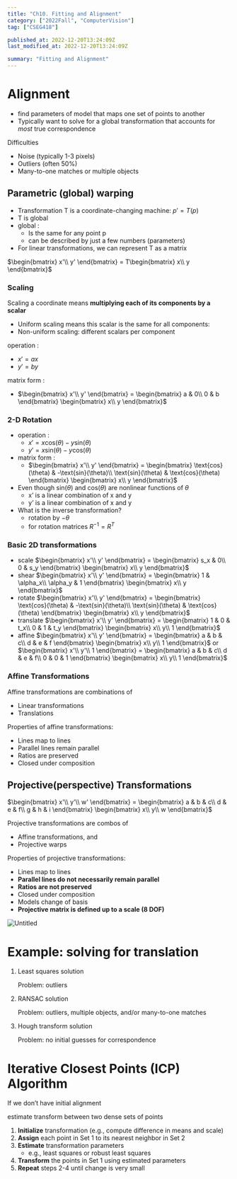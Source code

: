 ```yaml
---
title: "Ch10. Fitting and Alignment"
category: ["2022Fall", "ComputerVision"]
tag: ["CSEG418"]

published_at: 2022-12-20T13:24:09Z
last_modified_at: 2022-12-20T13:24:09Z

summary: "Fitting and Alignment"
---
```


# Alignment

- find parameters of model that maps one set of points to another
- Typically want to solve for a global transformation that accounts for _most_ true correspondence

Difficulties

- Noise (typically 1-3 pixels)
- Outliers (often 50%)
- Many-to-one matches or multiple objects

## Parametric (global) warping

- Transformation T is a coordinate-changing machine: $p' = T(p)$
- T is global
- global :
  - Is the same for any point p
  - can be described by just a few numbers (parameters)
- For linear transformations, we can represent T as a matrix

$\begin{bmatrix}
x'\\
y'
\end{bmatrix} = T\begin{bmatrix}
x\\
y
\end{bmatrix}$

### Scaling

Scaling a coordinate means **multiplying each of its components by a scalar**

- Uniform scaling means this scalar is the same for all components:
- Non-uniform scaling: different scalars per component

operation :

- $x' = ax$
- $y' = by$

matrix form :

- $\begin{bmatrix}
x'\\
y'
\end{bmatrix} =
\begin{bmatrix}
a & 0\\
0 & b
\end{bmatrix}
\begin{bmatrix}
x\\
y
\end{bmatrix}$

### 2-D Rotation

- operation :
  - $x' = x \text{cos}(\theta) - y \text{sin}(\theta)$
  - $y' = x \text{sin}(\theta) - y \text{cos}(\theta)$
- matrix form :
  - $\begin{bmatrix}
    x'\\
    y'
    \end{bmatrix} =
    \begin{bmatrix}
    \text{cos}(\theta) & -\text{sin}(\theta)\\
    \text{sin}(\theta) & \text{cos}(\theta)
    \end{bmatrix}
    \begin{bmatrix}
    x\\
    y
    \end{bmatrix}$
- Even though sin($\theta$) and cos($\theta$) are nonlinear functions of $\theta$
  - x’ is a linear combination of x and y
  - y’ is a linear combination of x and y
- What is the inverse transformation?
  - rotation by $-\theta$
  - for rotation matrices $R^{-1} = R^T$

### Basic 2D transformations

- scale
  $\begin{bmatrix}
    x'\\
    y'
    \end{bmatrix} =
    \begin{bmatrix}
    s_x & 0\\
    0 & s_y
    \end{bmatrix}
    \begin{bmatrix}
    x\\
    y
    \end{bmatrix}$
- shear
  $\begin{bmatrix}
    x'\\
    y'
    \end{bmatrix} =
    \begin{bmatrix}
    1 & \alpha_x\\
    \alpha_y & 1
    \end{bmatrix}
    \begin{bmatrix}
    x\\
    y
    \end{bmatrix}$
- rotate
  $\begin{bmatrix}
    x'\\
    y'
    \end{bmatrix} =
    \begin{bmatrix}
    \text{cos}(\theta) & -\text{sin}(\theta)\\
    \text{sin}(\theta) & \text{cos}(\theta)
    \end{bmatrix}
    \begin{bmatrix}
    x\\
    y
    \end{bmatrix}$
- translate
  $\begin{bmatrix}
    x'\\
    y'
    \end{bmatrix} =
    \begin{bmatrix}
    1 & 0 & t_x\\
    0 & 1 & t_y
    \end{bmatrix}
    \begin{bmatrix}
    x\\
    y\\
    1
    \end{bmatrix}$
- affine
  $\begin{bmatrix}
    x'\\
    y'
    \end{bmatrix} =
    \begin{bmatrix}
    a & b & c\\
    d & e & f
    \end{bmatrix}
    \begin{bmatrix}
    x\\
    y\\
    1
    \end{bmatrix}$
  or
  $\begin{bmatrix}
    x'\\
    y'\\
    1
    \end{bmatrix} =
    \begin{bmatrix}
    a & b & c\\
    d & e & f\\
    0 & 0 & 1
    \end{bmatrix}
    \begin{bmatrix}
    x\\
    y\\
    1
    \end{bmatrix}$

### Affine Transformations

Affine transformations are combinations of

- Linear transformations
- Translations

Properties of affine transformations:

- Lines map to lines
- Parallel lines remain parallel
- Ratios are preserved
- Closed under composition

## Projective(perspective) Transformations

$\begin{bmatrix}
x'\\
y'\\
w'
\end{bmatrix} =
\begin{bmatrix}
a & b & c\\
d & e & f\\
g & h & i
\end{bmatrix}
\begin{bmatrix}
x\\
y\\
w
\end{bmatrix}$

Projective transformations are combos of

- Affine transformations, and
- Projective warps

Properties of projective transformations:

- Lines map to lines
- **Parallel lines do not necessarily remain parallel**
- **Ratios are not preserved**
- Closed under composition
- Models change of basis
- **Projective matrix is defined up to a scale (8 DOF)**

![Untitled](/post/computerVisionCh10/Untitled.png)

# Example: solving for translation

1. Least squares solution

   Problem: outliers

2. RANSAC solution

   Problem: outliers, multiple objects, and/or many-to-one matches

3. Hough transform solution

   Problem: no initial guesses for correspondence

# Iterative Closest Points (ICP) Algorithm

If we don’t have initial alignment

estimate transform between two dense sets of points

1. **Initialize** transformation (e.g., compute difference in means and
   scale)
2. **Assign** each point in Set 1 to its nearest neighbor in Set 2
3. **Estimate** transformation parameters
   - e.g., least squares or robust least squares
4. **Transform** the points in Set 1 using estimated parameters
5. **Repeat** steps 2-4 until change is very small
